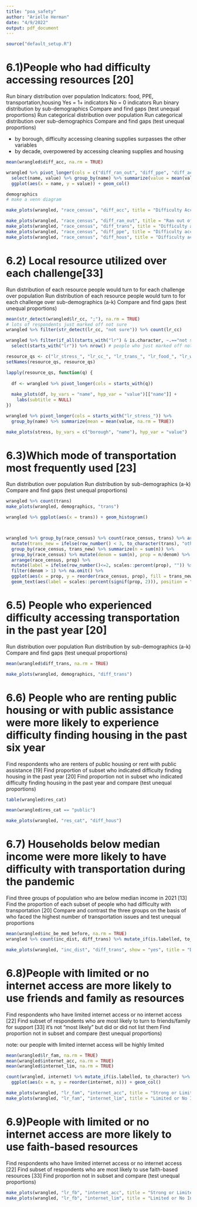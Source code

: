 ```yaml
---
title: "poa_safety"
author: "Arielle Herman"
date: "4/9/2022"
output: pdf_document
---
```


```r
source("default_setup.R")
```

# 6.1)People who had difficulty accessing resources  [20]

Run binary distribution over population
Indicators: food, PPE, transportation,housing
Yes = 1+ indicators
No = 0 indicators
Run binary distribution by sub-demographics
Compare and find gaps (test unequal proportions)
Run categorical distribution over population
Run categorical distribution over sub-demographics
Compare and find gaps (test unequal proportions)

- by borough, difficulty accessing cleaning supplies surpasses the other variables
- by decade, overpowered by accessing cleaning supplies and housing



```r
mean(wrangled$diff_acc, na.rm = TRUE)

wrangled %>% pivot_longer(cols = c("diff_ran_out", "diff_ppe", "diff_acc", "diff_trans", "diff_hous")) %>%
  select(name, value) %>% group_by(name) %>% summarize(value = mean(value, na.rm = TRUE)) %>%
  ggplot(aes(x = name, y = value)) + geom_col()

demographics
# make a venn diagram

make_plots(wrangled, "race_census", "diff_acc", title = "Difficulty Accessing Resources", show = "true")

make_plots(wrangled, "race_census", "diff_ran_out", title = "Ran out of food", show = "true")
make_plots(wrangled, "race_census", "diff_trans", title = "Difficulty accessing trans", show = "true")
make_plots(wrangled, "race_census", "diff_ppe", title = "Difficulty accessing cleaning supplies", show = "true")
make_plots(wrangled, "race_census", "diff_hous", title = "Difficulty accessing housing", show = "true")
```


# 6.2) Local resource utilized over each challenge[33]

Run distribution of each resource people would turn to for each challenge over population
Run distribution of each resource people would turn to for each challenge over sub-demographics (a-k)
Compare and find gaps (test unequal proportions)

```r
mean(str_detect(wrangled$lr_cc, ";"), na.rm = TRUE)
# lots of respondents just marked off not sure
wrangled %>% filter(str_detect(lr_cc, "not sure")) %>% count(lr_cc)

wrangled %>% filter(if_all(starts_with("lr") & is.character, ~.=="not sure")) %>%
  select(starts_with("lr")) %>% nrow() # people who just marked off not sure for everything

resource_qs <- c("lr_stress_", "lr_cc_", "lr_trans_", "lr_food_", "lr_wtr_", "lr_hc_", "lr_ec_", "lr_hc_")
setNames(resource_qs, resource_qs)

lapply(resource_qs, function(q) {
  
  df <- wrangled %>% pivot_longer(cols = starts_with(q))
  
  make_plots(df, by_vars = "name", hyp_var = "value")[["name"]] +
    labs(subtitle = NULL)
})

wrangled %>% pivot_longer(cols = starts_with("lr_stress_")) %>%
  group_by(name) %>% summarize(mean = mean(value, na.rm = TRUE))

make_plots(stress, by_vars = c("borough", "name"), hyp_var = "value")

```

# 6.3)Which mode of transportation most frequently used [23]

Run distribution over population
Run distribution by sub-demographics (a-k)
Compare and find gaps (test unequal proportions)

```r
wrangled %>% count(trans)
make_plots(wrangled, demographics, "trans")

wrangled %>% ggplot(aes(x = trans)) + geom_histogram()



wrangled %>% group_by(race_census) %>% count(race_census, trans) %>% arrange(race_census, desc(n)) %>%
  mutate(trans_new = ifelse(row_number() < 3, to_character(trans), "other")) %>%
  group_by(race_census, trans_new) %>% summarize(n = sum(n)) %>%
  group_by(race_census) %>% mutate(denom = sum(n), prop = n/denom) %>%
  arrange(race_census, prop) %>%
  mutate(label = ifelse(row_number()<=2, scales::percent(prop), "")) %>%
  filter(denom > 1) %>% na.omit() %>%
  ggplot(aes(x = prop, y = reorder(race_census, prop), fill = trans_new)) + geom_col(position = "fill") +
  geom_text(aes(label = scales::percent(signif(prop, 2))), position = "fill", hjust = 2)
```

# 6.5) People who experienced difficulty accessing transportation in the past year [20]

Run distribution over population
Run distribution by sub-demographics (a-k)
Compare and find gaps (test unequal proportions)

```r
mean(wrangled$diff_trans, na.rm = TRUE)

make_plots(wrangled, demographics, "diff_trans")
```

# 6.6) People who are renting public housing or with public assistance were more likely to experience difficulty finding housing in the past six year 

Find respondents who are renters of public housing or rent with public assistance [19]
Find proportion of subset who indicated difficulty finding housing in the past year [20]
Find proportion not in subset who indicated difficulty finding housing in the past year and compare (test unequal proportions)

```r
table(wrangled$res_cat)

mean(wrangled$res_cat == "public")

make_plots(wrangled, "res_cat", "diff_hous")
```

# 6.7) Households below median income were more likely to have difficulty with transportation during the pandemic

Find three groups of population who are below median income in 2021 [13]
Find the proportion of each subset of people who had difficulty with transportation [20]
Compare and contrast the three groups on the basis of who faced the highest number of transportation issues and test unequal proportions

```r
mean(wrangled$inc_be_med_before, na.rm = TRUE)
wrangled %>% count(inc_dist, diff_trans) %>% mutate_if(is.labelled, to_character)

make_plots(wrangled, "inc_dist", "diff_trans", show = "yes", title = "Difficulty Accessing Transportation")
```


# 6.8)People with limited or no internet access are more likely to use friends and family as resources

Find respondents who have limited internet access or no internet access [22]
Find subset of respondents who are most likely to turn to friends/family for support [33]
it's not "most likely" but did or did not list them
Find proportion not in subset and compare (test unequal proportions)

note: our people with limited internet access will be highly limited

```r
mean(wrangled$lr_fam, na.rm = TRUE)
mean(wrangled$internet_acc, na.rm = TRUE)
mean(wrangled$internet_lim, na.rm = TRUE)

count(wrangled, internet) %>% mutate_if(is.labelled, to_character) %>%
  ggplot(aes(x = n, y = reorder(internet, n))) + geom_col()

make_plots(wrangled, "lr_fam", "internet_acc", title = "Strong or Limited Internet Access")
make_plots(wrangled, "lr_fam", "internet_lim", title = "Limited or No Internet Access")
```


# 6.9)People with limited or no internet access are more likely to use faith-based resources

Find respondents who have limited internet access or no internet access [22]
Find subset of respondents who are most likely to use faith-based resources [33]
Find proportion not in subset and compare (test unequal proportions)

```r
make_plots(wrangled, "lr_fb", "internet_acc", title = "Strong or Limited Internet Access")
make_plots(wrangled, "lr_fb", "internet_lim", title = "Limited or No Internet Access")
```
